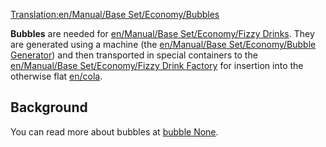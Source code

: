 [[Translation:en/Manual/Base Set/Economy/Bubbles]]

{{en/Cargo|name=Bubbles
|image=Bubbles.png
|produced=[[en/Manual/Base Set/Economy/Bubble Generator]]
|accepted=[[en/Manual/Base Set/Economy/Fizzy Drink Factory]]
}}

'''Bubbles''' are needed for [[en/Manual/Base Set/Economy/Fizzy Drinks]].  They are generated using a machine (the [[en/Manual/Base Set/Economy/Bubble Generator]]) and then transported in special containers to the [[en/Manual/Base Set/Economy/Fizzy Drink Factory]] for insertion into the otherwise flat [[en/cola]].

==Background==
You can read more about bubbles at [https://www.wikipedia.org/wiki/Liquid bubble None].